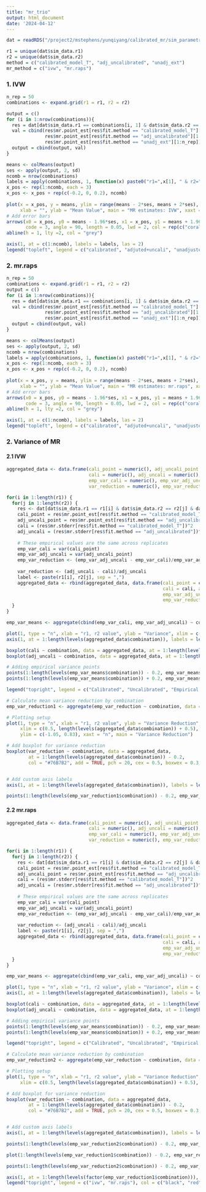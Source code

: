 ```yaml
---
title: "mr_trio"
output: html_document
date: '2024-04-12'
---
```


```r
dat = readRDS("/project2/mstephens/yunqiyang/calibrated_mr/sim_parametric202404/trio_linear/res_mr.rds")
```

```r
r1 = unique(dat$sim_data.r1) 
r2 = unique(dat$sim_data.r2) 
method = c("calibrated_model_T", "adj_uncalibrated", "unadj_ext")
mr_method = c("ivw", "mr.raps")
```

### 1. IVW
```r

n_rep = 50
combinations <- expand.grid(r1 = r1, r2 = r2)

output = c()
for (i in 1:nrow(combinations)){
  res = dat[dat$sim_data.r1 == combinations[i, 1] & dat$sim_data.r2 == combinations[i, 2] & dat$mr.mr_method == "ivw", ]
  val = cbind(res$mr.point_est[res$fit.method == "calibrated_model_T"][1:n_rep],
              res$mr.point_est[res$fit.method == "adj_uncalibrated"][1:n_rep],
              res$mr.point_est[res$fit.method == "unadj_ext"][1:n_rep])
  output = cbind(output, val)
}

```

```r

means <- colMeans(output)
ses <- apply(output, 2, sd)
ncomb = nrow(combinations)
labels = apply(combinations, 1, function(x) paste0("r1=",x[1], " & r2=", x[2]))
x_pos <- rep(1:ncomb, each = 3)
x_pos <- x_pos + rep(c(-0.2, 0, 0.2), ncomb)
  
plot(x = x_pos, y = means, ylim = range(means - 2*ses, means + 2*ses), pch = 20,
     xlab = "", ylab = "Mean Value", main = "MR estimates: IVW", xaxt = 'n')
# Add error bars
arrows(x0 = x_pos, y0 = means - 1.96*ses, x1 = x_pos, y1 = means + 1.96*ses,
       code = 3, angle = 90, length = 0.05, lwd = 2, col = rep(c("coral1", "skyblue", "gold"), ncomb))
abline(h = 1, lty =2, col = "grey")

axis(1, at = c(1:ncomb), labels = labels, las = 2)
legend("topleft", legend = c("calibrated", "adjuted+uncali", "unadjusted"), lty = 1, col = c("coral1", "skyblue", "gold"))
```


### 2. mr.raps
```r

n_rep = 50
combinations <- expand.grid(r1 = r1, r2 = r2)
output = c()
for (i in 1:nrow(combinations)){
  res = dat[dat$sim_data.r1 == combinations[i, 1] & dat$sim_data.r2 == combinations[i, 2] & dat$mr.mr_method == "mr.raps", ]
  val = cbind(res$mr.point_est[res$fit.method == "calibrated_model_T"][1:n_rep],
              res$mr.point_est[res$fit.method == "adj_uncalibrated"][1:n_rep],
              res$mr.point_est[res$fit.method == "unadj_ext"][1:n_rep])
  output = cbind(output, val)
}

```

```r

means <- colMeans(output)
ses <- apply(output, 2, sd)
ncomb = nrow(combinations)
labels = apply(combinations, 1, function(x) paste0("r1=",x[1], " & r2=", x[2]))
x_pos <- rep(1:ncomb, each = 3)
x_pos <- x_pos + rep(c(-0.2, 0, 0.2), ncomb)
  
plot(x = x_pos, y = means, ylim = range(means - 2*ses, means + 2*ses), pch = 20,
     xlab = "", ylab = "Mean Value", main = "MR estimates: mr.raps", xaxt = 'n')
# Add error bars
arrows(x0 = x_pos, y0 = means - 1.96*ses, x1 = x_pos, y1 = means + 1.96*ses,
       code = 3, angle = 90, length = 0.05, lwd = 2, col = rep(c("coral1", "skyblue", "gold"), ncomb))
abline(h = 1, lty =2, col = "grey")

axis(1, at = c(1:ncomb), labels = labels, las = 2)
legend("topleft", legend = c("calibrated", "adjuted+uncali", "unadjusted"), lty = 1, col = c("coral1", "skyblue", "gold"))
```



### 2. Variance of MR

#### 2.1 IVW
```r
aggregated_data <- data.frame(cali_point = numeric(), adj_uncali_point = numeric(),
                              cali = numeric(), adj_uncali = numeric(), 
                              emp_var_cali = numeric(), emp_var_adj_uncali = numeric(), 
                              var_reduction = numeric(), emp_var_reduction = numeric(), combination = factor())

for(i in 1:length(r1)) {
  for(j in 1:length(r2)) {
    res <- dat[dat$sim_data.r1 == r1[i] & dat$sim_data.r2 == r2[j] & dat$mr.mr_method == "ivw", ]
    cali_point = res$mr.point_est[res$fit.method == "calibrated_model_T"]
    adj_uncali_point = res$mr.point_est[res$fit.method == "adj_uncalibrated"]
    cali = (res$mr.stderr[res$fit.method == "calibrated_model_T"])^2
    adj_uncali = (res$mr.stderr[res$fit.method == "adj_uncalibrated"])^2
    
    # These empirical values are the same across replicates 
    emp_var_cali = var(cali_point)
    emp_var_adj_uncali = var(adj_uncali_point)
    emp_var_reduction <- (emp_var_adj_uncali - emp_var_cali)/emp_var_adj_uncali
    
    var_reduction <- (adj_uncali - cali)/adj_uncali
    label <- paste(r1[i], r2[j], sep = ",")
    aggregated_data <- rbind(aggregated_data, data.frame(cali_point = cali_point, adj_uncali_point = adj_uncali_point,
                                                         cali = cali, adj_uncali = adj_uncali, emp_var_cali = emp_var_cali,
                                                         emp_var_adj_uncali = emp_var_adj_uncali, var_reduction =  var_reduction,
                                                         emp_var_reduction = emp_var_reduction, combination = factor(label)))
  }
}
```

```r
emp_var_means <- aggregate(cbind(emp_var_cali, emp_var_adj_uncali) ~ combination, data = aggregated_data, FUN = mean)
```

```r
plot(1, type = "n", xlab = "r1, r2 value", ylab = "Variance", xlim = c(0.5, length(levels(aggregated_data$combination)) + 0.5), ylim = range(aggregated_data[, c("cali", "adj_uncali", "emp_var_cali", "emp_var_adj_uncali")], na.rm = TRUE), xaxt = "n", main = "Variance of MR estimates")
axis(1, at = 1:length(levels(aggregated_data$combination)), labels = levels(aggregated_data$combination), las = 2, cex.axis = 0.6)

boxplot(cali ~ combination, data = aggregated_data, at = 1:length(levels(aggregated_data$combination)) - 0.2, col = "#76B7B2", add = TRUE, ylim = range(aggregated_data$cali, na.rm = TRUE), pch = 20, cex = 0.5, boxwex = 0.3, xaxt = "n")
boxplot(adj_uncali ~ combination, data = aggregated_data, at = 1:length(levels(aggregated_data$combination)) + 0.2, col = "gold", add = TRUE, ylim = range(aggregated_data$adj_uncali, na.rm = TRUE), pch = 20, cex = 0.5, boxwex = 0.3, xaxt = "n")

# Adding empirical variance points
points(1:length(levels(emp_var_means$combination)) - 0.2, emp_var_means$emp_var_cali, pch = 4, col = "red", xlab = "", cex = 0.5)
points(1:length(levels(emp_var_means$combination)) + 0.2, emp_var_means$emp_var_adj_uncali, pch = 4, col = "red", xlab = "", cex = 0.5)

legend("topright", legend = c("Calibrated", "Uncalibrated", "Empirical Variance"), fill = c("#76B7B2", "gold", "red"), bty = "n", cex = 0.8)
```

```r
# Calculate mean variance reduction by combination
emp_var_reduction1 <- aggregate(emp_var_reduction ~ combination, data = aggregated_data, FUN = mean)

# Plotting setup
plot(1, type = "n", xlab = "r1, r2 value", ylab = "Variance Reduction", 
     xlim = c(0.5, length(levels(aggregated_data$combination)) + 0.5), 
     ylim = c(-1.05, 0.83), xaxt = "n", main = "Variance Reduction")

# Add boxplot for variance reduction
boxplot(var_reduction ~ combination, data = aggregated_data, 
        at = 1:length(levels(aggregated_data$combination)) - 0.2, 
        col = "#76B7B2", add = TRUE, pch = 20, cex = 0.5, boxwex = 0.3, xaxt = "n")


# Add custom axis labels
axis(1, at = 1:length(levels(aggregated_data$combination)), labels = levels(aggregated_data$combination), las = 2, cex.axis = 0.6)

points(1:length(levels(emp_var_reduction1$combination)) - 0.2, emp_var_reduction1$emp_var_reduction, pch = 4, col = "red", cex = 0.5)
```

#### 2.2 mr.raps
```r
aggregated_data <- data.frame(cali_point = numeric(), adj_uncali_point = numeric(),
                              cali = numeric(), adj_uncali = numeric(), 
                              emp_var_cali = numeric(), emp_var_adj_uncali = numeric(), 
                              var_reduction = numeric(), emp_var_reduction = numeric(), combination = factor())

for(i in 1:length(r1)) {
  for(j in 1:length(r2)) {
    res <- dat[dat$sim_data.r1 == r1[i] & dat$sim_data.r2 == r2[j] & dat$mr.mr_method == "mr.raps", ]
    cali_point = res$mr.point_est[res$fit.method == "calibrated_model_T"]
    adj_uncali_point = res$mr.point_est[res$fit.method == "adj_uncalibrated"]
    cali = (res$mr.stderr[res$fit.method == "calibrated_model_T"])^2
    adj_uncali = (res$mr.stderr[res$fit.method == "adj_uncalibrated"])^2
    
    # These empirical values are the same across replicates 
    emp_var_cali = var(cali_point)
    emp_var_adj_uncali = var(adj_uncali_point)
    emp_var_reduction <- (emp_var_adj_uncali - emp_var_cali)/emp_var_adj_uncali
    
    var_reduction <- (adj_uncali - cali)/adj_uncali
    label <- paste(r1[i], r2[j], sep = ",")
    aggregated_data <- rbind(aggregated_data, data.frame(cali_point = cali_point, adj_uncali_point = adj_uncali_point,
                                                         cali = cali, adj_uncali = adj_uncali, emp_var_cali = emp_var_cali,
                                                         emp_var_adj_uncali = emp_var_adj_uncali, var_reduction =  var_reduction,
                                                         emp_var_reduction = emp_var_reduction, combination = factor(label)))
  }
}
```

```r
emp_var_means <- aggregate(cbind(emp_var_cali, emp_var_adj_uncali) ~ combination, data = aggregated_data, FUN = mean)
```

```r
plot(1, type = "n", xlab = "r1, r2 value", ylab = "Variance", xlim = c(0.5, length(levels(aggregated_data$combination)) + 0.5), ylim = range(aggregated_data[, c("cali", "adj_uncali", "emp_var_cali", "emp_var_adj_uncali")], na.rm = TRUE), xaxt = "n", main = "Variance of MR estimates")
axis(1, at = 1:length(levels(aggregated_data$combination)), labels = levels(aggregated_data$combination), las = 2, cex.axis = 0.6)

boxplot(cali ~ combination, data = aggregated_data, at = 1:length(levels(aggregated_data$combination)) - 0.2, col = "#76B7B2", add = TRUE, ylim = range(aggregated_data$cali, na.rm = TRUE), pch = 20, cex = 0.5, boxwex = 0.3, xaxt = "n")
boxplot(adj_uncali ~ combination, data = aggregated_data, at = 1:length(levels(aggregated_data$combination)) + 0.2, col = "gold", add = TRUE, ylim = range(aggregated_data$adj_uncali, na.rm = TRUE), pch = 20, cex = 0.5, boxwex = 0.3, xaxt = "n")

# Adding empirical variance points
points(1:length(levels(emp_var_means$combination)) - 0.2, emp_var_means$emp_var_cali, pch = 4, col = "red", xlab = "", cex = 0.5)
points(1:length(levels(emp_var_means$combination)) + 0.2, emp_var_means$emp_var_adj_uncali, pch = 4, col = "red", xlab = "", cex = 0.5)

legend("topright", legend = c("Calibrated", "Uncalibrated", "Empirical Variance"), fill = c("#76B7B2", "gold", "red"), bty = "n", cex = 0.8)
```
```r
# Calculate mean variance reduction by combination
emp_var_reduction2 <- aggregate(emp_var_reduction ~ combination, data = aggregated_data, FUN = mean)

# Plotting setup
plot(1, type = "n", xlab = "r1, r2 value", ylab = "Variance Reduction", 
     xlim = c(0.5, length(levels(aggregated_data$combination)) + 0.5), ylim = c(min(var_reduction)-0.1, max(var_reduction)+0.1), xaxt = "n", main = "Variance Reduction")

# Add boxplot for variance reduction
boxplot(var_reduction ~ combination, data = aggregated_data, 
        at = 1:length(levels(aggregated_data$combination)) - 0.2, 
        col = "#76B7B2", add = TRUE, pch = 20, cex = 0.5, boxwex = 0.3, xaxt = "n")


# Add custom axis labels
axis(1, at = 1:length(levels(aggregated_data$combination)), labels = levels(aggregated_data$combination), las = 2, cex.axis = 0.6)

points(1:length(levels(emp_var_reduction2$combination)) - 0.2, emp_var_reduction2$emp_var_reduction, pch = 4, col = "red", cex = 0.5)
```

```r
plot(1:length(levels(emp_var_reduction1$combination)) - 0.2, emp_var_reduction1$emp_var_reduction, pch = 4, col = "black", cex = 0.5, ylim = c(0.45, 0.65), xaxt = "n", xlab = "r1,r2 value", ylab = "empirical variance reduction")

points(1:length(levels(emp_var_reduction2$combination)) - 0.2, emp_var_reduction2$emp_var_reduction, pch = 4, col = "red", cex = 0.5)

axis(1, at = 1:length(levels(factor(emp_var_reduction1$combination))), labels = levels(factor(emp_var_reduction1$combination)), cex.axis = 0.8, las = 2)
legend("topright", legend = c("ivw", "mr.raps"), col = c("black", "red"), pch = 4)

```


